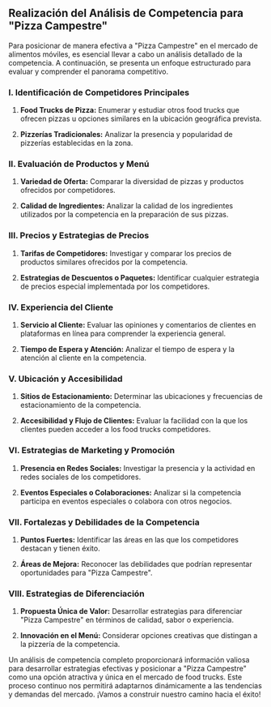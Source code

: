 ## **Realización del Análisis de Competencia para "Pizza Campestre"**

Para posicionar de manera efectiva a "Pizza Campestre" en el mercado de alimentos móviles, es esencial llevar a cabo un análisis detallado de la competencia. A continuación, se presenta un enfoque estructurado para evaluar y comprender el panorama competitivo.

### **I. Identificación de Competidores Principales**

1. **Food Trucks de Pizza:** Enumerar y estudiar otros food trucks que ofrecen pizzas u opciones similares en la ubicación geográfica prevista.

2. **Pizzerías Tradicionales:** Analizar la presencia y popularidad de pizzerías establecidas en la zona.

### **II. Evaluación de Productos y Menú**

1. **Variedad de Oferta:** Comparar la diversidad de pizzas y productos ofrecidos por competidores.

2. **Calidad de Ingredientes:** Analizar la calidad de los ingredientes utilizados por la competencia en la preparación de sus pizzas.

### **III. Precios y Estrategias de Precios**

1. **Tarifas de Competidores:** Investigar y comparar los precios de productos similares ofrecidos por la competencia.

2. **Estrategias de Descuentos o Paquetes:** Identificar cualquier estrategia de precios especial implementada por los competidores.

### **IV. Experiencia del Cliente**

1. **Servicio al Cliente:** Evaluar las opiniones y comentarios de clientes en plataformas en línea para comprender la experiencia general.

2. **Tiempo de Espera y Atención:** Analizar el tiempo de espera y la atención al cliente en la competencia.

### **V. Ubicación y Accesibilidad**

1. **Sitios de Estacionamiento:** Determinar las ubicaciones y frecuencias de estacionamiento de la competencia.

2. **Accesibilidad y Flujo de Clientes:** Evaluar la facilidad con la que los clientes pueden acceder a los food trucks competidores.

### **VI. Estrategias de Marketing y Promoción**

1. **Presencia en Redes Sociales:** Investigar la presencia y la actividad en redes sociales de los competidores.

2. **Eventos Especiales o Colaboraciones:** Analizar si la competencia participa en eventos especiales o colabora con otros negocios.

### **VII. Fortalezas y Debilidades de la Competencia**

1. **Puntos Fuertes:** Identificar las áreas en las que los competidores destacan y tienen éxito.

2. **Áreas de Mejora:** Reconocer las debilidades que podrían representar oportunidades para "Pizza Campestre".

### **VIII. Estrategias de Diferenciación**

1. **Propuesta Única de Valor:** Desarrollar estrategias para diferenciar "Pizza Campestre" en términos de calidad, sabor o experiencia.

2. **Innovación en el Menú:** Considerar opciones creativas que distingan a la pizzería de la competencia.

Un análisis de competencia completo proporcionará información valiosa para desarrollar estrategias efectivas y posicionar a "Pizza Campestre" como una opción atractiva y única en el mercado de food trucks. Este proceso continuo nos permitirá adaptarnos dinámicamente a las tendencias y demandas del mercado. ¡Vamos a construir nuestro camino hacia el éxito!
